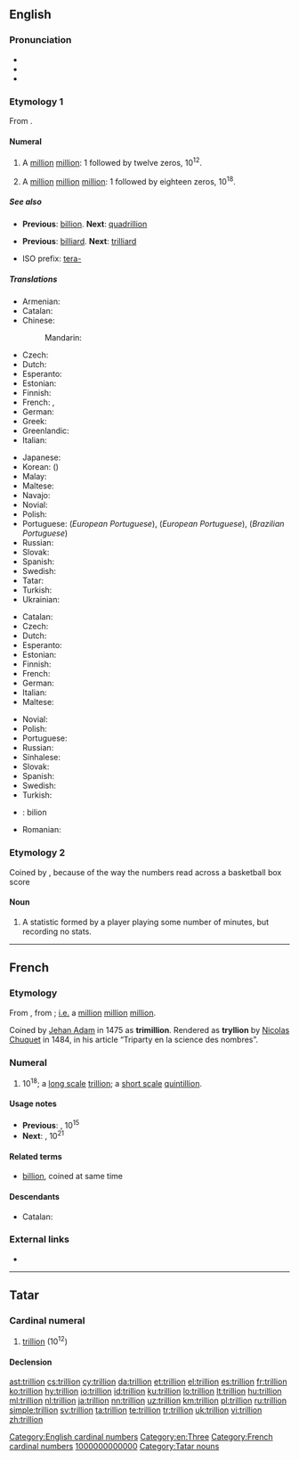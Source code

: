 {{also|Trillion}}
==English==
{{wikipedia|Long and short scales}}

===Pronunciation===
* {{audio|en-us-trillion.ogg|Audio (US)|lang=en}}
* {{IPA|/ˈtɹɪljən/|lang=en}} 
* {{rhymes|ɪljən|lang=en}}

===Etymology 1===
From {{etyl|fr|en}} {{term|trillion|lang=fr}}.

====Numeral====
{{head|en|numeral}}

# {{cx|US|modern|_|British|Australian|[[w:Long and short scales|short scale]]|lang=en}} A [[million]] [[million]]: 1 followed by twelve zeros, 10<sup>12</sup>.
# {{cx|dated|_|British|Australian|[[w:Long and short scales|long scale]]|lang=en}} A [[million]] [[million]] [[million]]: 1 followed by eighteen zeros, 10<sup>18</sup>.

=====See also=====
* {{qualifier|short scale}} '''Previous''': [[billion]]. '''Next''': [[quadrillion]]
* {{qualifier|long scale}} '''Previous''': [[billiard]]. '''Next''': [[trilliard]]
* ISO prefix: [[tera-]]

=====Translations=====
{{trans-top|a million million, 10<sup>12</sup>}}
* Armenian: {{t|hy|տրիլիոն}}
* Catalan: {{t+|ca|bilió}}
* Chinese:
*: Mandarin: {{t+|cmn|兆|tr=zhào|sc=Hani}}
* Czech: {{t+|cs|bilión|m}}
* Dutch: {{t+|nl|biljoen|n}}
* Esperanto: {{t|eo|duiliono}}
* Estonian: {{t|et|biljon}}
* Finnish: {{t+|fi|biljoona}}
* French: {{t+|fr|billion|m}}, {{t+|fr|mille milliards|m-p}}
* German: {{t+|de|Billion|f}}
* Greek: {{t+|el|τρισεκατομμύριο|n}}
* Greenlandic: {{t|kl|billioni}}
* Italian: {{t|it|bilione|f}}
{{trans-mid}}
* Japanese: {{t+|ja|兆|tr=[[ちょう]], chō}}
* Korean: {{t+|ko|조|sc=Hang}} ({{t+|ko|兆|sc=Hang}})
* Malay: {{t|ms|trilion}}
* Maltese: {{t|mt|biljun}}
* Navajo: {{t|nv|chiyóón}}
* Novial: {{t|nov|bilione}}
* Polish: {{t|pl|bilion|m-in}}
* Portuguese: {{t+|pt|bilhão|m}} (''European Portuguese''), {{t+|pt|bilião}} (''European Portuguese''), {{t+|pt|trilhão}} (''Brazilian Portuguese'')
* Russian: {{t+|ru|триллио́н|m}}
* Slovak: {{t|sk|bilión|m}}
* Spanish: {{t+|es|billón|m}}
* Swedish: {{t+|sv|biljon|c}}
* Tatar: {{t+|tt|триллион|tr=trillion|sc=Cyrl}}
* Turkish: {{t+|tr|trilyon}}
* Ukrainian: {{t+|uk|трильйон|m|tr=trylʹjón}}
{{trans-bottom}}

{{trans-top|a million million million, 10<sup>18</sup>}}
* Catalan: {{t+|ca|trilió}}
* Czech: {{t|cs|trilión|m}}
* Dutch: {{t+|nl|triljoen|n}}
* Esperanto: {{t|eo|triiliono}}
* Estonian: {{t|et|triljon}}
* Finnish: {{t+|fi|triljoona}}
* French: {{t+|fr|trillion|m}}
* German: {{t+|de|Trillion|f}}
* Italian: {{t|it|trilione|f}}
* Maltese: {{t|mt|triljun}}
{{trans-mid}}
* Novial: {{t|nov|trilione}}
* Polish: {{t+|pl|trylion|m-in}}
* Portuguese: {{t+|pt|trilhão|m}}
* Russian: {{t+|ru|квинтиллио́н|m}}
* Sinhalese: {{t|si|ත්‍රිලියනය|tr=thriliyanaya}}
* Slovak: {{t|sk|trilión|m}}
* Spanish: {{t+|es|trillón|m}}
* Swedish: {{t+|sv|triljon|c}}
* Turkish: {{t+|tr|kentilyon}}
{{trans-bottom}}

{{checktrans-top}}
* {{ttbc|sh}}: bilion {{g|m}}
* Romanian: {{t-check|ro|bilion|n}}
{{checktrans-bottom}}

===Etymology 2===
Coined by {{w|Harvey Pollack}}, because of the way the numbers read across a basketball box score

====Noun====
{{en-noun}}

# {{cx|basketball|slang}} A statistic formed by a player playing some number of minutes, but recording no stats.

[[Category:English cardinal numbers]]
[[Category:en:Three]]

----

==French==

===Etymology===
From {{confix|tri|gloss1=three|illion|lang=fr}}, from {{term|million|lang=fr}}; [[i.e.]] a [[million]] [[million]] [[million]].

Coined by [[w:Jehan Adam|Jehan Adam]] in 1475 as '''trimillion'''.<!--<ref name="genevieve" /> <ref name="parchemin" /> <ref name="thorndike" />-->
Rendered as '''tryllion''' by [[w:Nicolas Chuquet|Nicolas Chuquet]] in 1484, in his article “Triparty en la science des nombres”.<!--<ref name="Chuquet1" /> <ref name="Chuquet2" />-->

===Numeral===
{{head|fr|numeral}}

# 10<sup>18</sup>; a [[w:Long and short scales|long scale]] [[trillion#English|trillion]]; a [[w:Long and short scales|short scale]] [[quintillion]].

====Usage notes====
* '''Previous''': {{l|fr|billiard}}, 10<sup>15</sup>
* '''Next''': {{l|fr|trilliard}}, 10<sup>21</sup>

====Related terms====
* [[billion]], coined at same time

====Descendants====
* Catalan: {{l|ca|trilió}}

===External links===
* {{R:TLFi}}

[[Category:French cardinal numbers]]

----

==Tatar==

===Cardinal numeral===
{{tt-pos|noun|l|c|триллион}}

# {{context|cardinal|lang=tt}} [[trillion]] (10<sup>12</sup>)

====Declension====
{{crh-latin-noun|nıñ|ga|nı|da|nan}}

[[Category:Tatar cardinal numbers|1000000000000]]
[[Category:Tatar nouns]]

[[ast:trillion]]
[[cs:trillion]]
[[cy:trillion]]
[[da:trillion]]
[[et:trillion]]
[[el:trillion]]
[[es:trillion]]
[[fr:trillion]]
[[ko:trillion]]
[[hy:trillion]]
[[io:trillion]]
[[id:trillion]]
[[ku:trillion]]
[[lo:trillion]]
[[lt:trillion]]
[[hu:trillion]]
[[ml:trillion]]
[[nl:trillion]]
[[ja:trillion]]
[[nn:trillion]]
[[uz:trillion]]
[[km:trillion]]
[[pl:trillion]]
[[ru:trillion]]
[[simple:trillion]]
[[sv:trillion]]
[[ta:trillion]]
[[te:trillion]]
[[tr:trillion]]
[[uk:trillion]]
[[vi:trillion]]
[[zh:trillion]]